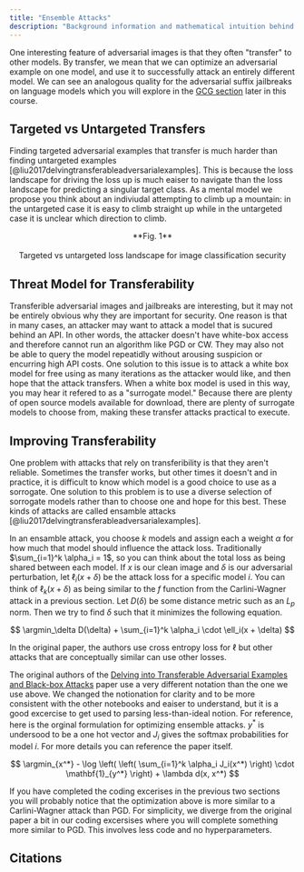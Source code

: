```yaml
---
title: "Ensemble Attacks"
description: "Background information and mathematical intuition behind ensemble attacks on image classifiers."
---
```


One interesting feature of adversarial images is that they often "transfer" to
other models. By transfer, we mean that we can optimize an adversarial example on
one model, and use it to successfully attack an entirely different model. We can
see an analogous quality for the adversarial suffix jailbreaks on language models
which you will explore in the [GCG section](https://xlabaisecurity.com/jailbreaking/gcg/) later in this course.

## Targeted vs Untargeted Transfers

Finding targeted adversarial examples that transfer is much harder than finding untargeted examples [@liu2017delvingtransferableadversarialexamples].
This is because the loss landscape for driving the loss up is much eaiser to navigate than
the loss landscape for predicting a singular target class. As a mental model we propose
you think about an indiviudal attempting to climb up a mountain: in the untargeted case
it is easy to climb straight up while in the untargeted case it is unclear which direction to
climb.

<p align="center">
  <ThemeImage
    lightSrc="/images/targeted_light.png"
    darkSrc="/images/targeted_dark.png"
    alt="Swiss cheese security model"
    style={{ align: "center", width: "80%", display: "block", margin: "0 auto" }}
  />
</p>

<div align="center">
  **Fig. 1** <br></br>Targeted vs untargeted loss landscape for image classification security
</div>

## Threat Model for Transferability

Transferible adversarial images and jailbreaks are interesting, but it may not be
entirely obvious why they are important for security. One reason is that in many cases,
an attacker may want to attack a model that is sucured behind an API. In other words,
the attacker doesn't have white-box access and therefore cannot run an algorithm like
PGD or CW. They may also not be able to query the model repeatidly without arousing
suspicion or encurring high API costs. One solution to this issue is to attack a white
box model for free using as many iterations as the attacker would like, and then hope
that the attack transfers. When a white box model is used in this way, you may hear
it refered to as a "surrogate model." Because there are plenty of open source models available for
download, there are plenty of surrogate models to choose from, making these transfer attacks practical to execute.

## Improving Transferability

One problem with attacks that rely on transferibility is that they aren't reliable.
Sometimes the transfer works, but other times it doesn't and in practice, it is difficult
to know which model is a good choice to use as a sorrogate. One solution to this
problem is to use a diverse selection of sorrogate models rather
than to choose one and hope for this best. These kinds of attacks are called ensamble
attacks [@liu2017delvingtransferableadversarialexamples].

In an ensamble attack, you choose $k$ models and assign each a weight $\alpha$ for how much that model should
influence the attack loss. Traditionally $\sum_{i=1}^k \alpha_i = 1$, so you can think about
the total loss as being shared between each model. If $x$ is our clean image and $\delta$ is our adversarial
perturbation, let $\ell_i(x + \delta)$ be the attack loss for a specific model $i$.
You can think of $\ell_k(x + \delta)$ as being similar to the $f$ function from
the Carlini-Wagner attack in a previous section. Let $D(\delta)$ be some distance
metric such as an $L_p$ norm. Then we try to find $\delta$ such
that it minimizes the following equation.

$$
\argmin_\delta D(\delta) + \sum_{i=1}^k \alpha_i \cdot \ell_i(x + \delta)
$$

In the original paper, the authors use cross entropy loss for $\ell$ but other attacks
that are conceptually similar can use other losses.

<Dropdown title="Comments on notation">

The original authors of the [Delving into Transferable Adversarial Examples and Black-box Attacks](https://arxiv.org/pdf/1611.02770)
paper use a very different notation than the one we use above. We changed the notionation
for clarity and to be more consistent with the other notebooks and eaiser to understand,
but it is a good excercise to get used to parsing less-than-ideal notion. For reference,
here is the orginal formulation for optimizing ensemble attacks. $y^*$ is undersood to be
a one hot vector and $J_i$ gives the softmax probabilities for model $i$. For more details
you can reference the paper itself.

$$
\argmin_{x^*} - \log \left( \left( \sum_{i=1}^k \alpha_i J_i(x^*) \right) \cdot \mathbf{1}_{y^*} \right) + \lambda d(x, x^*)
$$

</Dropdown>

If you have completed the coding excerises in the previous two sections you will
probably notice that the optimization above is more similar to a Carlini-Wagner
attack than PGD. For simplicity, we diverge from the original paper a bit in our
coding excersises where you will complete something more similar to PGD. This involves
less code and no hyperparameters.

<NextPageButton />

## Citations
